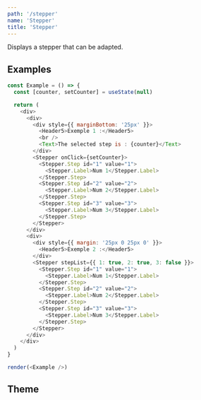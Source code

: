 ```yaml
---
path: '/stepper'
name: 'Stepper'
title: 'Stepper'
---
```


Displays a stepper that can be adapted.

## Examples

```js
const Example = () => {
  const [counter, setCounter] = useState(null)

  return (
    <div>
      <div>
        <div style={{ marginBottom: '25px' }}>
          <Header5>Exemple 1 :</Header5>
          <br />
          <Text>The selected step is : {counter}</Text>
        </div>
        <Stepper onClick={setCounter}>
          <Stepper.Step id="1" value="1">
            <Stepper.Label>Num 1</Stepper.Label>
          </Stepper.Step>
          <Stepper.Step id="2" value="2">
            <Stepper.Label>Num 2</Stepper.Label>
          </Stepper.Step>
          <Stepper.Step id="3" value="3">
            <Stepper.Label>Num 3</Stepper.Label>
          </Stepper.Step>
        </Stepper>
      </div>
      <div>
        <div style={{ margin: '25px 0 25px 0' }}>
          <Header5>Exemple 2 :</Header5>
        </div>
        <Stepper stepList={{ 1: true, 2: true, 3: false }}>
          <Stepper.Step id="1" value="1">
            <Stepper.Label>Num 1</Stepper.Label>
          </Stepper.Step>
          <Stepper.Step id="2" value="2">
            <Stepper.Label>Num 2</Stepper.Label>
          </Stepper.Step>
          <Stepper.Step id="3" value="3">
            <Stepper.Label>Num 3</Stepper.Label>
          </Stepper.Step>
        </Stepper>
      </div>
    </div>
  )
}

render(<Example />)
```

## Theme

<Theme name="components.stepper" />
